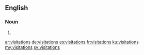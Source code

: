 ==English==

===Noun===
{{head|en|noun plural form}}

# {{plural of|visitation|lang=en}}

[[ar:visitations]]
[[de:visitations]]
[[es:visitations]]
[[fr:visitations]]
[[ku:visitations]]
[[my:visitations]]
[[sv:visitations]]